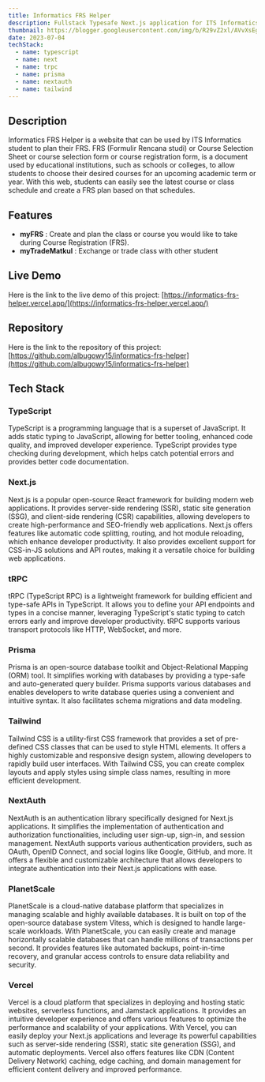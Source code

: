```yaml
---
title: Informatics FRS Helper
description: Fullstack Typesafe Next.js application for ITS Informatics students to organize their FRS
thumbnail: https://blogger.googleusercontent.com/img/b/R29vZ2xl/AVvXsEgF4K0Olz56sTEqrLHuKteaVLtUnxpCD2KJNMjquj4nhPLpsr1XtqgqZrOg2agVnXP3yR2tGeECTzN0KshU1rligAZFCwC8H8expUjCSxgg4QRV0z_2igdQDhrwoP2HjaJRs6Ddz5Y6UKizj-3D3mTnw1KaUMLzxsC2c8sBN6tUKEwICNiCK89P4_CviOE/s1366/Firefox_Screenshot_2023-07-04T03-35-48.821Z.png
date: 2023-07-04
techStack:
  - name: typescript
  - name: next
  - name: trpc
  - name: prisma
  - name: nextauth
  - name: tailwind
---
```


## Description

Informatics FRS Helper is a website that can be used by ITS Informatics student to plan their FRS. FRS (Formulir Rencana studi) or Course Selection Sheet or course selection form or course registration form, is a document used by educational institutions, such as schools or colleges, to allow students to choose their desired courses for an upcoming academic term or year. With this web, students can easily see the latest course or class schedule and create a FRS plan based on that schedules.

## Features

- **myFRS** : Create and plan the class or course you would like to take during Course Registration (FRS).
- **myTradeMatkul** : Exchange or trade class with other student

## Live Demo

Here is the link to the live demo of this project: [https://informatics-frs-helper.vercel.app/](https://informatics-frs-helper.vercel.app/)

## Repository

Here is the link to the repository of this project: [https://github.com/albugowy15/informatics-frs-helper](https://github.com/albugowy15/informatics-frs-helper)

## Tech Stack

### TypeScript

TypeScript is a programming language that is a superset of JavaScript. It adds static typing to JavaScript, allowing for better tooling, enhanced code quality, and improved developer experience. TypeScript provides type checking during development, which helps catch potential errors and provides better code documentation.

### Next.js

Next.js is a popular open-source React framework for building modern web applications. It provides server-side rendering (SSR), static site generation (SSG), and client-side rendering (CSR) capabilities, allowing developers to create high-performance and SEO-friendly web applications. Next.js offers features like automatic code splitting, routing, and hot module reloading, which enhance developer productivity. It also provides excellent support for CSS-in-JS solutions and API routes, making it a versatile choice for building web applications.

### tRPC

tRPC (TypeScript RPC) is a lightweight framework for building efficient and type-safe APIs in TypeScript. It allows you to define your API endpoints and types in a concise manner, leveraging TypeScript's static typing to catch errors early and improve developer productivity. tRPC supports various transport protocols like HTTP, WebSocket, and more.

### Prisma

Prisma is an open-source database toolkit and Object-Relational Mapping (ORM) tool. It simplifies working with databases by providing a type-safe and auto-generated query builder. Prisma supports various databases and enables developers to write database queries using a convenient and intuitive syntax. It also facilitates schema migrations and data modeling.

### Tailwind

Tailwind CSS is a utility-first CSS framework that provides a set of pre-defined CSS classes that can be used to style HTML elements. It offers a highly customizable and responsive design system, allowing developers to rapidly build user interfaces. With Tailwind CSS, you can create complex layouts and apply styles using simple class names, resulting in more efficient development.

### NextAuth

NextAuth is an authentication library specifically designed for Next.js applications. It simplifies the implementation of authentication and authorization functionalities, including user sign-up, sign-in, and session management. NextAuth supports various authentication providers, such as OAuth, OpenID Connect, and social logins like Google, GitHub, and more. It offers a flexible and customizable architecture that allows developers to integrate authentication into their Next.js applications with ease.

### PlanetScale

PlanetScale is a cloud-native database platform that specializes in managing scalable and highly available databases. It is built on top of the open-source database system Vitess, which is designed to handle large-scale workloads. With PlanetScale, you can easily create and manage horizontally scalable databases that can handle millions of transactions per second. It provides features like automated backups, point-in-time recovery, and granular access controls to ensure data reliability and security.

### Vercel

Vercel is a cloud platform that specializes in deploying and hosting static websites, serverless functions, and Jamstack applications. It provides an intuitive developer experience and offers various features to optimize the performance and scalability of your applications. With Vercel, you can easily deploy your Next.js applications and leverage its powerful capabilities such as server-side rendering (SSR), static site generation (SSG), and automatic deployments. Vercel also offers features like CDN (Content Delivery Network) caching, edge caching, and domain management for efficient content delivery and improved performance.
